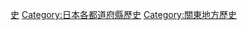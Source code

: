 {{Catnav|頁面分類|各種主題的頁面分類|按國家分類|各國行政區劃|日本行政區劃|日本都道府縣}}
{{日本行政區劃分類導航|歷史}}
{{Commons category|History of Tochigi prefecture}}

{{DEFAULTSORT:Tochigi}}
[[Category:栃木縣|史]]
[[Category:日本各都道府縣歷史|Category:日本各都道府縣歷史]]
[[Category:關東地方歷史|Category:關東地方歷史]]